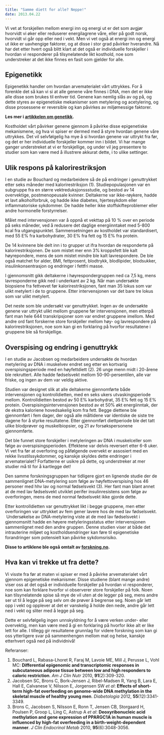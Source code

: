 ```yaml
---
title: "Samme diett for alle? Neppe!"
date: 2013.04.22
---
```


Vi vet at forskjellen mellom energi inn og energi ut er det som avgjør hvorvidt vi øker eller reduserer energilagrene våre, eller på godt norsk, hvorvidt vi går opp eller ned i vekt. Men vi vet også at energi inn og energi ut ikke er uavhengige faktorer, og at disse i stor grad påvirker hverandre. Nå har det etter hvert også blitt klart at det også er individuelle forskjeller i hvordan vi responderer på tilsynelatende likt kosthold, noe som understreker at det ikke finnes en fasit som gjelder for alle.

## Epigenetikk

Epigenetikk handler om hvordan arvematerialet vårt uttrykkes. For å forenkle det så kan vi si at alle genene våre finnes i DNA, men det er ikke alle disse som brukes til enhver tid. Genene kan nemlig slås av og på, og dette styres av epigenetiske mekanismer som metylering og acetylering, og disse prosessene er reversible og kan påvirkes av miljømessige faktorer.

**Les mer i [artikkelen om genetikk](metabolismen/genetikk.qmd).**

Kostholdet vårt påvirker genene gjennom å påvirke disse epigenetiske mekanismene, og hva vi spiser er dermed med å styre hvordan genene våre uttrykkes. Det vil selvfølgelig ha mye å si hvordan genene var uttrykt fra før, og det er her individuelle forskjeller kommer inn i bildet. Vi har mange ganger understreket at vi er forskjellige, og under vil jeg presentere to studier som kan være med å illustrere akkurat dette, i to ulike settinger.

## Ulik respons på kalorirestriksjon

I en studie av Bouchard og medarbeidere så de på endringer i genuttrykket etter seks måneder med kalorirestriksjon (1). Studiepopulasjonen var en subgruppe fra en større vektreduksjonssstudie, og bestod av 14 overvektige, postmenopeusale kvinner. Deltakerne var ikke-røykere, hadde et lavt alkoholforbruk, og hadde ikke diabetes, hjertesykdom eller inflammatoriske sykdommer. De hadde heller ikke stoffskifteproblemer eller andre hormonelle forstyrrelser.

Målet med intervensjonen var å oppnå et vekttap på 10 % over en periode på seks måneder, ved å redusere det daglige energiinntaket med 5-800 kcal fra utgangspunktet. Sammensetningen av kostholdet var standardisert, med 55 E% fra karbohydrater, 30 E% fra fett og 15 E% fra protein.

De 14 kvinnene ble delt inn i to grupper ut ifra hvordan de responderte på kalorirestriksjonen. De som mistet mer enn 3% kroppsfett ble kalt høyrepondere, mens de som mistet mindre ble kalt lavrespondere. De ble også matchet for alder, BMI, fettprosent, blodtrykk, blodlipider, blodsukker, insulinkonsentrasjon og endringer i fettfri masse.

I gjennomsnitt gikk deltakerne i høyrespondergruppen ned ca 7,5 kg, mens lavresponderne gikk ned i underkant av 2 kg. Når man undersøkte biopsiene fra fettvevet før kalorirestriksjonen, fant man 35 lokus som var ulikt metylert i de to gruppene. Etter intervensjonen var det bare tre lokus som var ulikt metylert.

Det neste som ble undersøkt var genuttrykket. Ingen av de undersøkte genene var uttrykt ulikt mellom gruppene før intervensjonen, men etterpå fant man hele 644 transkripsjoner som var endret gruppene imellom. Med andre ord fant forskerne store forskjeller mellom høy- og lavrespondere på kalorirestriksjonen, noe som kan gi en forklaring på hvorfor resultatene i gruppene ble så forskjellige.

## Overspising og endring i genuttrykk

I en studie av Jacobsen og medarbeidere undersøkte de hvordan metylering av DNA i muskelvev endret seg etter en kortvarig overspisingsperiode med en høyfettdiett (2). 26 unge menn midt i 20-årene ble rekruttert. Alle hadde fødselsvekt mellom 50-90-persentilen, alle var friske, og ingen av dem var veldig aktive.

Studien var designet slik at alle deltakerne gjennomførte både intervensjonen og kontrolldietten, med en seks ukers utvaskingsperiode mellom. Kontrolldietten bestod av 50 E% karbohydrat, 35 E% fett og 15 E% protein. Overspisingsintervensjonen bestod av et 50% økt energiinntak, der de ekstra kaloriene hovedsakelig kom fra fett. Begge diettene ble gjennomført i fem dager, der også alle måltidene var identiske de siste tre dagene for å styrke resultatene. Etter gjennomført diettperiode ble det tatt ulike blodprøver og muskelbiopsier, og 21 av forsøkspersonene gjennomførte.

Det ble funnet store forskjeller i metyleringen av DNA i muskelceller som følge av overspisingsperioden. Effektene var delvis reversert etter 6-8 uker. Vi vet fra før at overforing og påfølgende overvekt er assosiert med en rekke livsstilssykdommer, og kanskje skyldes dette endringer i arvematerialet? Forfatterne er usikre på dette, og understreker at mer studier må til for å kartlegge det!

Den samme forskningsgruppen har tidligere gjort en lignende studie der de sammenlignet DNA-metylering som følge av høyfettoverspising hos 46 personer med hhv lav og normal fødselsvekt (3). Her fant man blant annet at de med lav fødselsvekt utviklet perifer insulinresistens som følge av overforingen, mens de med normal fødselsvekt ikke gjorde dette.

Etter kontrolldietten var genuttrykket likt i begge gruppene, men etter overforingen var uttrykket av fem gener lavere hos de med lav fødselsvekt.  Undersøkelse av DNA-metylering viste at de med lav fødselsvekt i gjennomsnitt hadde en høyere metyleringsstatus etter intervensjonen sammenlignet med den andre gruppen. Denne studien viser at både det intrauterine miljøet og kostholdsendringer kan føre til epigenetiske forandringer som potensielt kan påvirke sykdomsrisiko.

**Disse to artiklene ble også omtalt av [forskning.no](http://www.forskning.no/artikler/2013/mars/350430).**

## Hva kan vi trekke ut fra dette?

Vi visste fra før at maten vi spiser er med å påvirke arvematerialet vårt gjennom epigenetiske mekanismer. Disse studiene (blant mange andre) viser oss at det også er individuelle forskjeller på hvordan vi responderer, noe som kan forklare hvorfor vi observerer store forskjeller på folk. Noen kan tilsynelatende spise så mye de vil uten at de legger på seg, mens andre ser ut til å legge på seg selv om de prøver å begrense seg. Noen går lett opp i vekt og opplever at det er vanskelig å holde den nede, andre går lett ned i vekt og sliter med å legge på seg.

Dette er selvfølgelig ingen unnskyldning for å være verken under- eller overvektig, men kan være med å gi en forklaring på hvorfor ikke alt er like lett for alle. I tillegg gir resultatene grunnlag for videre forskning som kan gi oss ytterligere svar på sammenhengen mellom mat og helse, kanskje etterhvert også ned på individnivå!

Referanser:

1.  Bouchard L, Rabasa-Lhoret R, Faraj M, Lavoie ME, Mill J, Perusse L, Vohl MC: **Differential epigenomic and transcriptomic responses in subcutaneous adipose tissue between low and high responders to caloric restriction**. *Am J Clin Nutr* 2010, **91**(2):309-320.
2.  Jacobsen SC, Brons C, Bork-Jensen J, Ribel-Madsen R, Yang B, Lara E, Hall E, Calvanese V, Nilsson E, Jorgensen SW *et al*: **Effects of short-term high-fat overfeeding on genome-wide DNA methylation in the skeletal muscle of healthy young men**. *Diabetologia* 2012, **55**(12):3341-3349.
3.  Brons C, Jacobsen S, Nilsson E, Ronn T, Jensen CB, Storgaard H, Poulsen P, Groop L, Ling C, Astrup A *et al*: **Deoxyribonucleic acid methylation and gene expression of PPARGC1A in human muscle is influenced by high-fat overfeeding in a birth-weight-dependent manner**. *J Clin Endocrinol Metab* 2010, **95**(6):3048-3056.
